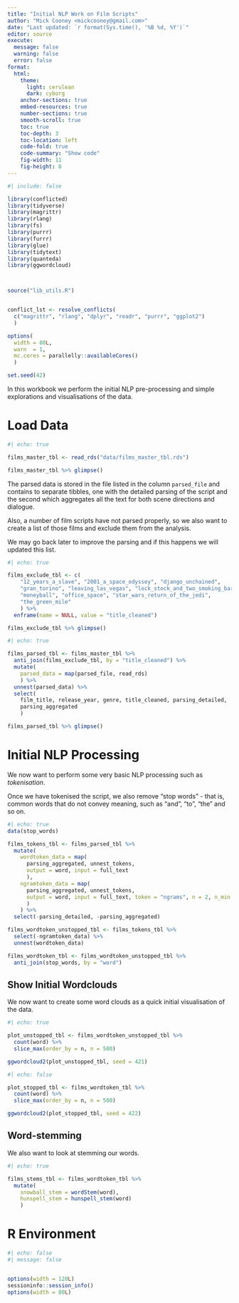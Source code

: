 ```yaml
---
title: "Initial NLP Work on Film Scripts"
author: "Mick Cooney <mickcooney@gmail.com>"
date: "Last updated: `r format(Sys.time(), '%B %d, %Y')`"
editor: source
execute:
  message: false
  warning: false
  error: false
format:
  html:
    theme:
      light: cerulean
      dark: cyborg
    anchor-sections: true
    embed-resources: true
    number-sections: true
    smooth-scroll: true
    toc: true
    toc-depth: 3
    toc-location: left
    code-fold: true
    code-summary: "Show code"
    fig-width: 11
    fig-height: 8
---
```



```r
#| include: false

library(conflicted)
library(tidyverse)
library(magrittr)
library(rlang)
library(fs)
library(purrr)
library(furrr)
library(glue)
library(tidytext)
library(quanteda)
library(ggwordcloud)



source("lib_utils.R")


conflict_lst <- resolve_conflicts(
  c("magrittr", "rlang", "dplyr", "readr", "purrr", "ggplot2")
  )

options(
  width = 80L,
  warn  = 1,
  mc.cores = parallelly::availableCores()
  )

set.seed(42)
```

In this workbook we perform the initial NLP pre-processing and simple
explorations and visualisations of the data.

# Load Data

```r
#| echo: true

films_master_tbl <- read_rds("data/films_master_tbl.rds")

films_master_tbl %>% glimpse()
```

The parsed data is stored in the file listed in the column `parsed_file` and
contains to separate tibbles, one with the detailed parsing of the script and
the second which aggregates all the text for both scene directions and
dialogue.

Also, a number of film scripts have not parsed properly, so we also want to
create a list of those films and exclude them from the analysis.

We may go back later to improve the parsing and if this happens we will updated
this list.

```r
#| echo: true

films_exclude_tbl <- c(
    "12_years_a_slave", "2001_a_space_odyssey", "django_unchained",
    "gran_torino", "leaving_las_vegas", "lock_stock_and_two_smoking_barrels", 
    "moneyball", "office_space", "star_wars_return_of_the_jedi",
    "the_green_mile"
    ) %>%
  enframe(name = NULL, value = "title_cleaned")

films_exclude_tbl %>% glimpse()
```



```r
#| echo: true

films_parsed_tbl <- films_master_tbl %>%
  anti_join(films_exclude_tbl, by = "title_cleaned") %>%
  mutate(
    parsed_data = map(parsed_file, read_rds)
    ) %>%
  unnest(parsed_data) %>%
  select(
    film_title, release_year, genre, title_cleaned, parsing_detailed,
    parsing_aggregated
    )

films_parsed_tbl %>% glimpse()
```



# Initial NLP Processing

We now want to perform some very basic NLP processing such as *tokenisation*.

Once we have tokenised the script, we also remove "stop words" - that is, common
words that do not convey meaning, such as "and", "to", "the" and so on.



```r
#| echo: true
data(stop_words)

films_tokens_tbl <- films_parsed_tbl %>%
  mutate(
    wordtoken_data = map(
      parsing_aggregated, unnest_tokens,
      output = word, input = full_text
      ),
    ngramtoken_data = map(
      parsing_aggregated, unnest_tokens,
      output = word, input = full_text, token = "ngrams", n = 2, n_min = 1
      )
    ) %>%
  select(-parsing_detailed, -parsing_aggregated)

films_wordtoken_unstopped_tbl <- films_tokens_tbl %>%
  select(-ngramtoken_data) %>%
  unnest(wordtoken_data)

films_wordtoken_tbl <- films_wordtoken_unstopped_tbl %>%
  anti_join(stop_words, by = "word")
```


## Show Initial Wordclouds

We now want to create some word clouds as a quick initial visualisation of the
data.

```r
#| echo: true

plot_unstopped_tbl <- films_wordtoken_unstopped_tbl %>%
  count(word) %>%
  slice_max(order_by = n, n = 500)

ggwordcloud2(plot_unstopped_tbl, seed = 421)
```


```r
#| echo: false

plot_stopped_tbl <- films_wordtoken_tbl %>%
  count(word) %>%
  slice_max(order_by = n, n = 500)

ggwordcloud2(plot_stopped_tbl, seed = 422)
```


## Word-stemming

We also want to look at stemming our words.

```r
#| echo: true

films_stems_tbl <- films_wordtoken_tbl %>%
  mutate(
    snowball_stem = wordStem(word),
    hunspell_stem = hunspell_stem(word)
    )


```


# R Environment

```r
#| echo: false
#| message: false


options(width = 120L)
sessioninfo::session_info()
options(width = 80L)
```
